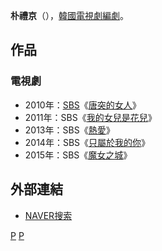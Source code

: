 {{blpsources|time=2017-01-06T04:29:37+00:00}}
{{expand|time=2017-01-06T04:29:37+00:00}}
{{藝人
| 姓名     = 朴禮京
| 類型     = 編劇
| 圖片     = 
| 圖片尺寸 = 
| 圖片簡介 = 
| 原名     = 
| 外文名   = 박예경
| 外文     = ko
| 羅馬拼音 = Park Ye Kyung
| 英文名   = 
| 綽號     = 
| 其他藝名 = 
| 國籍     = {{ROK}}
| 民族     = 
| 籍貫     = 
| 出生日期 = 
| 出生地點 = 
| 職業     = [[編劇|編劇]]
| 語言     = [[韓語|韓語]]
| 教育程度 = 
| 配偶     = 
| 出身地   = 
| 出道作   = 
| 出道日期 = 2002年
| 代表作   = 
| 活躍年代 = 
| 經紀公司 = 
}}

'''朴禮京'''（{{lang-ko|'''박예경'''}}），[[韓國|韓國]][[電視劇|電視劇]][[編劇|編劇]]。

== 作品 ==
=== 電視劇 ===
*2010年：[[SBS_(韓國)|SBS]]《[[唐突的女人|唐突的女人]]》
*2011年：SBS《[[我的女兒是花兒|我的女兒是花兒]]》
*2013年：SBS《[[熱愛_(2013年電視劇)|熱愛]]》
*2014年：SBS《[[只屬於我的你|只屬於我的你]]》
*2015年：SBS《[[魔女之城|魔女之城]]》

== 外部連結 ==
*[http://people.search.naver.com/search.naver?where=nexearch&sm=tab_ppn&query=%EB%B0%95%EC%98%88%EA%B2%BD&os=178026&ie=utf8&key=PeopleService NAVER搜索]{{ko}}

[[Category:韓國編劇|P]]
[[Category:朴姓|P]]